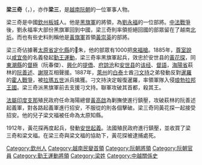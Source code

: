{{unreferenced|time=2016-01-10T09:15:37+00:00}}
'''梁三奇'''（{{vie|v=Lương Tam Kỳ|hn=梁三奇}}，{{bd|？||？||}}），亦作'''梁三'''，是[[越南|越南]][[阮朝|阮朝]]的一位軍事人物。

梁三奇是中國[[欽州|欽州]][[板城|板城]]人。他是[[黑旗軍|黑旗軍]]的將領，為[[劉永福|劉永福]]的一位部將。[[中法戰爭|中法戰爭]]後，劉永福率大部份黑旗軍回到中國，梁三奇則率領拒絕回國的部眾留在了越南[[北圻|北圻]]。而也有些史料則稱他是[[黃旗軍|黃旗軍]]首領[[黃崇英|黃崇英]]的部將。

梁三奇佔據著[[太原省|太原省]][[定化縣|定化縣]]的𢄂朱，他的部眾有1000把[[來福槍|來福槍]]。1885年，[[尊室說|尊室說]]以[[咸宜帝|咸宜帝]]的名義發起[[勤王運動|勤王運動]]，梁三奇率黑旗軍起兵，效忠於安世县的[[黃花探|黃花探]]，同[[东潮市社|東潮縣]]的[[督極|督極]]（阮春傑）、[[興化省|興化]]的[[提僑|提僑]]、[[北江市|府諒沧]]和[[安世县|安世县]]的[[黄廷经|该经]]、[[阮德语|督語]]，[[海陽省|海陽省]]萩林的[[阮善述|阮善述]]、[[謝現|謝現]]互相聲援。1887年，[[萊州|萊州]]的[[白泰|白泰]]土酋[[刁文持|刁文持]]之弟發動反對[[暹羅|暹羅]]的[[霍人戰爭|霍人戰爭]]，被[[拉瑪五世|拉瑪五世]]派兵擒獲。刁文持決定報復暹羅，率領軍隊入侵[[琅勃拉邦王國|琅勃拉邦王國]]。梁三奇派黑旗軍前去支援刁文持。聯軍攻破其首都，殺其王。

[[法屬印度支那|法屬印度支那]]殖民政府任命海陽總督[[黃高啟|黃高啟]]為剿撫使進行鎮壓，攻破萩林的阮善述起義軍，對各路起義軍進行招安，不服從的則各個擊破。梁三奇同黃花探一起接受招安。他的兒子梁文福被任命為太原知縣。

1912年，黃花探再度起兵，發動[[安世起義|安世起義]]。法國殖民政府進行鎮壓，並收買了梁三奇和梁文福。在梁三奇與梁文福的協助下，黃花探被逮捕處死。

[[Category:欽州人|Category:欽州人]]
[[Category:越南民變首領|Category:越南民變首領]]
[[Category:阮朝將領|Category:阮朝將領]]
[[Category:阮朝官員|Category:阮朝官員]]
[[Category:勤王運動將領|Category:勤王運動將領]]
[[Category:梁姓|Category:梁姓]]
[[Category:中越關係史|Category:中越關係史]]